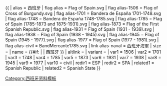 {{ {{{1<noinclude>|country showdata</noinclude>}}}
| alias = 西班牙
| flag alias = Flag of Spain.svg
| flag alias-1506 = Flag of Cross of Burgundy.svg
| flag alias-1701 = Bandera de España 1701-1748.svg
| flag alias-1748 = Bandera de España 1748-1785.svg
| flag alias-1785 = Flag of Spain (1785-1873 and 1875-1931).svg
| flag alias-1873 = Flag of the First Spanish Republic.svg
| flag alias-1931 = Flag of Spain (1931 - 1939).svg
| flag alias-1938 = Flag of Spain (1938 - 1945).svg
| flag alias-1945 = Flag of Spain (1945 - 1977).svg
| flag alias-1977 = Flag of Spain (1977 - 1981).svg
| flag alias-civil = BandMercante1785.svg
| link alias-naval = 西班牙海軍
| size = {{{size|}}}
| name = {{#if: {{{name|}}} | {{{name|}}} | 西班牙 }}
| altlink = {{{altlink|}}}
| variant = {{{variant|}}}
<noinclude>
| var1 = 1506
| var2 = 1701
| var3 = 1748
| var4 = 1785
| var5 = 1873
| var6 = 1931
| var7 = 1938
| var8 = 1945
| var9 = 1977
| var10 = civil
| redir1 = ESP
| redir2 = SPA
| related1 = Spanish Republic
| related2 = Spanish State
[[Category:西班牙资料模板]]
</noinclude>
}}